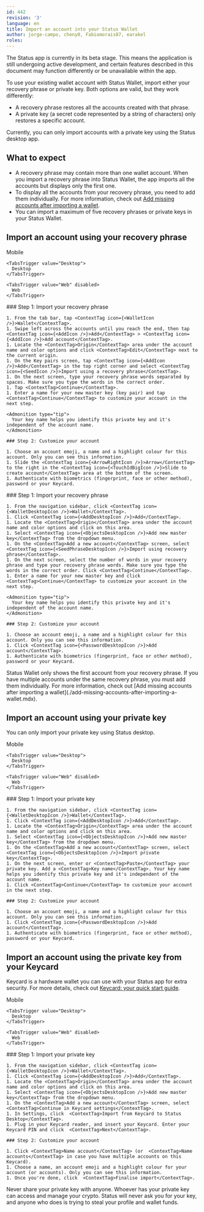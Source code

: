 ```yaml
---
id: 442
revision: '3'
language: en
title: Import an account into your Status Wallet
author: jorge-campo, cheny0, Fabiomorais87, earakel
roles: 
---
```


<Admonition type="beta" status="Status app is currently in beta stage">
  The Status app is currently in its beta stage. This means the application is still undergoing active development, and certain features described in this document may function differently or be unavailable within the app.
</Admonition>

To use your existing wallet account with Status Wallet, import either your recovery phrase or private key. Both options are valid, but they work differently:

- A recovery phrase restores all the accounts created with that phrase.
- A private key (a secret code represented by a string of characters) only restores a specific account.

<Admonition type="info">
  Currently, you can only import accounts with a private key using the Status desktop app.
</Admonition>

## What to expect

- A recovery phrase may contain more than one wallet account. When you import a recovery phrase into Status Wallet, the app imports all the accounts but displays only the first one.
- To display all the accounts from your recovery phrase, you need to add them individually. For more information, check out [Add missing accounts after importing a wallet](./add-missing-accounts-after-importing-a-wallet.mdx).
- You can import a maximum of five recovery phrases or private keys in your Status Wallet.

## Import an account using your recovery phrase

<Tabs defaultValue="Mobile">
  <TabsList size={32}>
    <TabsTrigger value="Mobile">
      Mobile
    </TabsTrigger>

    <TabsTrigger value="Desktop">
      Desktop
    </TabsTrigger>

    <TabsTrigger value="Web" disabled>
      Web
    </TabsTrigger>
  </TabsList>

  <TabsContent value="Mobile">
    ### Step 1: Import your recovery phrase

    1. From the tab bar, tap <ContextTag icon={<WalletIcon />}>Wallet</ContextTag>.
    1. Swipe left across the accounts until you reach the end, then tap <ContextTag icon={<AddIcon />}>Add</ContextTag> > <ContextTag icon={<AddIcon />}>Add account</ContextTag>.
    1. Locate the <ContextTag>Origin</ContextTag> area under the account name and color options and click <ContextTag>Edit</ContextTag> next to the current origin.
    1. On the Key pairs screen, tap <ContextTag icon={<AddIcon />}>Add</ContextTag> in the top right corner and select <ContextTag icon={<SeedIcon />}>Import using a recovery phrase</ContextTag>.
    1. On the next screen, type your recovery phrase words separated by spaces. Make sure you type the words in the correct order.
    1. Tap <ContextTag>Continue</ContextTag>.
    1. Enter a name for your new master key (key pair) and tap <ContextTag>Continue</ContextTag> to customize your account in the next step.

    <Admonition type="tip">
      Your key name helps you identify this private key and it's independent of the account name.
    </Admonition>

    ### Step 2: Customize your account

    1. Choose an account emoji, a name and a highlight colour for this account. Only you can see this information.
    1. Slide the <ContextTag icon={<ArrowRightIcon />}>Arrow</ContextTag> to the right in the <ContextTag icon={<TouchIdBigIcon />}>Slide to create account</ContextTag> area at the bottom of the screen.
    1. Authenticate with biometrics (fingerprint, face or other method), password or your Keycard.
  </TabsContent>

  <TabsContent value="Desktop">
    ### Step 1: Import your recovery phrase

    1. From the navigation sidebar, click <ContextTag icon={<WalletDesktopIcon />}>Wallet</ContextTag>.
    1. Click <ContextTag icon={<AddDesktopIcon />}>Add</ContextTag>.
    1. Locate the <ContextTag>Origin</ContextTag> area under the account name and color options and click on this area.
    1. Select <ContextTag icon={<ObjectsDesktopIcon />}>Add new master key</ContextTag> from the dropdown menu.
    1. On the <ContextTag>Add a new account</ContextTag> screen, select <ContextTag icon={<SeedPhraseDesktopIcon />}>Import using recovery phrase</ContextTag>.
    1. On the next screen, select the number of words in your recovery phrase and type your recovery phrase words. Make sure you type the words in the correct order. Click <ContextTag>Continue</ContextTag>.
    1. Enter a name for your new master key and click <ContextTag>Continue</ContextTag> to customize your account in the next step.

    <Admonition type="tip">
      Your key name helps you identify this private key and it's independent of the account name.
    </Admonition>

    ### Step 2: Customize your account

    1. Choose an account emoji, a name and a highlight colour for this account. Only you can see this information.
    1. Click <ContextTag icon={<PasswordDesktopIcon />}>Add account</ContextTag>.
    1. Authenticate with biometrics (fingerprint, face or other method), password or your Keycard.
  </TabsContent>
</Tabs>

<Admonition type="info">
  Status Wallet only shows the first account from your recovery phrase. If you have multiple accounts under the same recovery phrase, you must add them individually. For more information, check out [Add missing accounts after importing a wallet](./add-missing-accounts-after-importing-a-wallet.mdx).
</Admonition>

## Import an account using your private key

You can only import your private key using Status desktop.

<Tabs defaultValue="Desktop">
  <TabsList size={32}>
    <TabsTrigger value="Mobile" disabled>
      Mobile
    </TabsTrigger>

    <TabsTrigger value="Desktop">
      Desktop
    </TabsTrigger>

    <TabsTrigger value="Web" disabled>
      Web
    </TabsTrigger>
  </TabsList>

  <TabsContent value="Desktop">
    ### Step 1: Import your private key

    1. From the navigation sidebar, click <ContextTag icon={<WalletDesktopIcon />}>Wallet</ContextTag>.
    1. Click <ContextTag icon={<AddDesktopIcon />}>Add</ContextTag>.
    1. Locate the <ContextTag>Origin</ContextTag> area under the account name and color options and click on this area.
    1. Select <ContextTag icon={<ObjectsDesktopIcon />}>Add new master key</ContextTag> from the dropdown menu.
    1. On the <ContextTag>Add a new account</ContextTag> screen, select <ContextTag icon={<ObjectsDesktopIcon />}>Import private key</ContextTag>.
    1. On the next screen, enter or <ContextTag>Paste</ContextTag> your private key. Add a <ContextTag>Key name</ContextTag>. Your key name helps you identify this private key and it's independent of the account name.
    1. Click <ContextTag>Continue</ContextTag> to customize your account in the next step.

    ### Step 2: Customize your account

    1. Choose an account emoji, a name and a highlight colour for this account. Only you can see this information.
    1. Click <ContextTag icon={<PasswordDesktopIcon />}>Add account</ContextTag>.
    1. Authenticate with biometrics (fingerprint, face or other method), password or your Keycard.
  </TabsContent>
</Tabs>

## Import an account using the private key from your Keycard

Keycard is a hardware wallet you can use with your Status app for extra security. For more details, check out [Keycard: your quick start guide](../keycard/keycard-your-quick-start-guide.mdx).

<Tabs defaultValue="Desktop">
  <TabsList size={32}>
    <TabsTrigger value="Mobile" disabled>
      Mobile
    </TabsTrigger>

    <TabsTrigger value="Desktop">
      Desktop
    </TabsTrigger>

    <TabsTrigger value="Web" disabled>
      Web
    </TabsTrigger>
  </TabsList>

  <TabsContent value="Desktop">
    ### Step 1: Import your private key

    1. From the navigation sidebar, click <ContextTag icon={<WalletDesktopIcon />}>Wallet</ContextTag>.
    1. Click <ContextTag icon={<AddDesktopIcon />}>Add</ContextTag>.
    1. Locate the <ContextTag>Origin</ContextTag> area under the account name and color options and click on this area.
    1. Select <ContextTag icon={<ObjectsDesktopIcon />}>Add new master key</ContextTag> from the dropdown menu.
    1. On the <ContextTag>Add a new account</ContextTag> screen, select  <ContextTag>Continue in Keycard settings</ContextTag>.
    1. In Settings, click  <ContextTag>Import from Keycard to Status Desktop</ContextTag>.
    1. Plug in your Keycard reader, and insert your Keycard. Enter your Keycard PIN and click  <ContextTag>Next</ContextTag>.

    ### Step 2: Customize your account

    1. Click <ContextTag>Name account</ContextTag> (or  <ContextTag>Name accounts</ContextTag> in case you have multiple accounts on this Keycard).
    1. Choose a name, an account emoji and a highlight colour for your account (or accounts). Only you can see this information.
    1. Once you're done, click  <ContextTag>Finalise import</ContextTag>.
  </TabsContent>
</Tabs>

<Admonition type="caution">
  Never share your private key with anyone. Whoever has your private key can access and manage your crypto. Status will never ask you for your key, and anyone who does is trying to steal your profile and wallet funds.
</Admonition>
